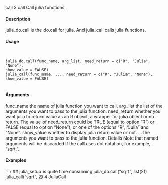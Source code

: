 call 3
call Call julia functions.

#### Description

julia_do.call is the do.call for julia. And julia_call calls julia functions.

#### Usage
<pre><code>

julia_do.call(func_name, arg_list, need_return = c("R", "Julia", "None"),
show_value = FALSE)
julia_call(func_name, ..., need_return = c("R", "Julia", "None"),
show_value = FALSE)

</code></pre>
#### Arguments

func_name the name of julia function you want to call.
arg_list the list of the arguments you want to pass to the julia function.
need_return whether you want julia to return value as an R object, a wrapper for julia object
or no return. The value of need_return could be TRUE (equal to option "R") or
FALSE (equal to option "None"), or one of the options "R", "Julia" and "None".
show_value whether to display julia return value or not.
... the arguments
 you want to pass to the julia function.
Details
Note that named arguments
 will be discarded if the call uses dot notation, for example, "sqrt.".

#### Examples
```r

## julia_setup is quite time consuming
julia_do.call("sqrt", list(2))
julia_call("sqrt", 2)
4 JuliaCall
